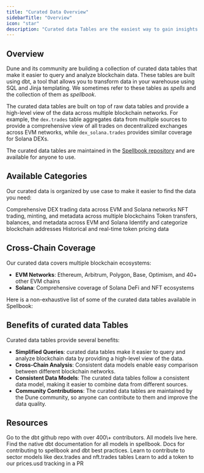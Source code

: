 ```yaml
---
title: "Curated Data Overview"
sidebarTitle: "Overview"
icon: "star"
description: "Curated data Tables are the easiest way to gain insights on Dune"
---
```



## Overview

Dune and its community are building a collection of curated data tables that make it easier to query and analyze blockchain data. These tables are built using dbt, a tool that allows you to transform data in your warehouse using SQL and Jinja templating. We sometimes refer to these tables as _spells_ and the collection of them as _spellbook_.

The curated data tables are built on top of raw data tables and provide a high-level view of the data across multiple blockchain networks. For example, the `dex.trades` table aggregates data from multiple sources to provide a comprehensive view of all trades on decentralized exchanges across EVM networks, while `dex_solana.trades` provides similar coverage for Solana DEXs.

The curated data tables are maintained in the [Spellbook repository](https://github.com/duneanalytics/spellbook) and are available for anyone to use.

## Available Categories

Our curated data is organized by use case to make it easier to find the data you need:

<CardGroup cols={2}>
  <Card title="DEX Trades" icon="shuffle" href="/data-catalog/curated/dex-trades/overview">
    Comprehensive DEX trading data across EVM and Solana networks
  </Card>
  <Card title="NFT Trades" icon="image" href="/data-catalog/curated/nft-trades/overview">
    NFT trading, minting, and metadata across multiple blockchains
  </Card>
  <Card title="Token Transfers" icon="coins" href="/data-catalog/curated/token-transfers/overview">
    Token transfers, balances, and metadata across EVM and Solana
  </Card>
  <Card title="Address Labels" icon="tag" href="/data-catalog/curated/labels/overview">
    Identify and categorize blockchain addresses
  </Card>
  <Card title="Token Prices" icon="dollar-sign" href="/data-catalog/curated/prices/overview">
    Historical and real-time token pricing data
  </Card>
</CardGroup>

## Cross-Chain Coverage

Our curated data covers multiple blockchain ecosystems:

- **EVM Networks**: Ethereum, Arbitrum, Polygon, Base, Optimism, and 40+ other EVM chains
- **Solana**: Comprehensive coverage of Solana DeFi and NFT ecosystems

Here is a non-exhaustive list of some of the curated data tables available in Spellbook:

<div>
<DuneEmbed qID={3708634} vID={6239879} height={400} />
</div>

## Benefits of curated data Tables

Curated data tables provide several benefits:

- **Simplified Queries**: curated data tables make it easier to query and analyze blockchain data by providing a high-level view of the data.
- **Cross-Chain Analysis**: Consistent data models enable easy comparison between different blockchain networks.
- **Consistent Data Models**: The curated data tables follow a consistent data model, making it easier to combine data from different sources.
- **Community Contributions**: The curated data tables are maintained by the Dune community, so anyone can contribute to them and improve the data quality.

## Resources

<CardGroup cols={2}>
  <Card title="Spellbook Repo" icon="github" href="https://github.com/duneanalytics/spellbook">
    Go to the dbt github repo with over 400\+ contributors. All models live here.
  </Card>
  <Card title="Model Docs" icon="table" href="https://spellbook-docs.dune.com/">
    Find the native dbt documentation for all models in spellbook.
  </Card>
  <Card title="dbt practices in Spellbook" icon="book" href="https://github.com/duneanalytics/spellbook/tree/main/docs">
    Docs for contributing to spellbook and dbt best practices.
  </Card>
  <Card title="Adding to Sector Models" icon="code-pull-request" href="https://github.com/duneanalytics/spellbook/blob/main/dbt_subprojects/dex/README.md">
    Learn to contribute to sector models like dex.trades and nft.trades tables
  </Card>
  <Card title="Adding a token to prices" icon="dollar-sign" href="https://github.com/duneanalytics/spellbook/blob/main/models/prices/README.md">
    Learn to add a token to our prices.usd tracking in a PR
  </Card>
</CardGroup>